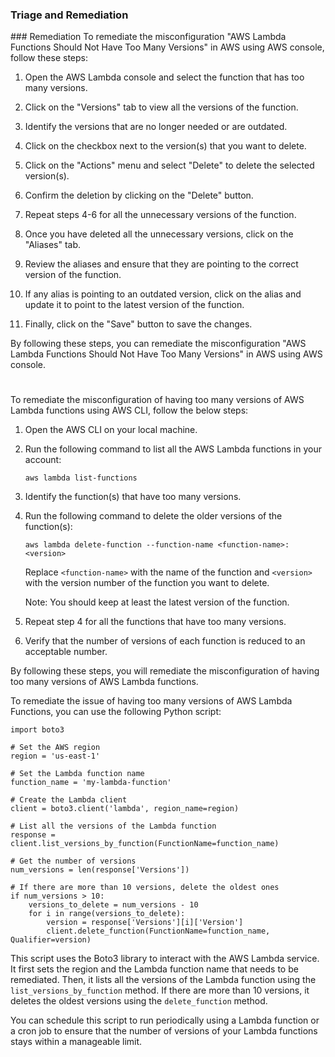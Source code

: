 
### Triage and Remediation
<Tabs>
<Tab title='Remediation'>
### Remediation

<AccordionGroup>
<Accordion title='Using Console' defaultOpen='true'>
To remediate the misconfiguration "AWS Lambda Functions Should Not Have Too Many Versions" in AWS using AWS console, follow these steps:

1. Open the AWS Lambda console and select the function that has too many versions.

2. Click on the "Versions" tab to view all the versions of the function.

3. Identify the versions that are no longer needed or are outdated.

4. Click on the checkbox next to the version(s) that you want to delete.

5. Click on the "Actions" menu and select "Delete" to delete the selected version(s).

6. Confirm the deletion by clicking on the "Delete" button.

7. Repeat steps 4-6 for all the unnecessary versions of the function.

8. Once you have deleted all the unnecessary versions, click on the "Aliases" tab.

9. Review the aliases and ensure that they are pointing to the correct version of the function.

10. If any alias is pointing to an outdated version, click on the alias and update it to point to the latest version of the function.

11. Finally, click on the "Save" button to save the changes.

By following these steps, you can remediate the misconfiguration "AWS Lambda Functions Should Not Have Too Many Versions" in AWS using AWS console.

#
</Accordion>

<Accordion title='Using CLI'>
To remediate the misconfiguration of having too many versions of AWS Lambda functions using AWS CLI, follow the below steps:

1. Open the AWS CLI on your local machine.
2. Run the following command to list all the AWS Lambda functions in your account:

   ```
   aws lambda list-functions
   ```

3. Identify the function(s) that have too many versions.
4. Run the following command to delete the older versions of the function(s):

   ```
   aws lambda delete-function --function-name <function-name>:<version>
   ```

   Replace `<function-name>` with the name of the function and `<version>` with the version number of the function you want to delete. 

   Note: You should keep at least the latest version of the function.

5. Repeat step 4 for all the functions that have too many versions.
6. Verify that the number of versions of each function is reduced to an acceptable number.

By following these steps, you will remediate the misconfiguration of having too many versions of AWS Lambda functions.
</Accordion>

<Accordion title='Using Python'>
To remediate the issue of having too many versions of AWS Lambda Functions, you can use the following Python script:

```
import boto3

# Set the AWS region
region = 'us-east-1'

# Set the Lambda function name
function_name = 'my-lambda-function'

# Create the Lambda client
client = boto3.client('lambda', region_name=region)

# List all the versions of the Lambda function
response = client.list_versions_by_function(FunctionName=function_name)

# Get the number of versions
num_versions = len(response['Versions'])

# If there are more than 10 versions, delete the oldest ones
if num_versions > 10:
    versions_to_delete = num_versions - 10
    for i in range(versions_to_delete):
        version = response['Versions'][i]['Version']
        client.delete_function(FunctionName=function_name, Qualifier=version)
```

This script uses the Boto3 library to interact with the AWS Lambda service. It first sets the region and the Lambda function name that needs to be remediated. Then, it lists all the versions of the Lambda function using the `list_versions_by_function` method. If there are more than 10 versions, it deletes the oldest versions using the `delete_function` method. 

You can schedule this script to run periodically using a Lambda function or a cron job to ensure that the number of versions of your Lambda functions stays within a manageable limit.
</Accordion>

</AccordionGroup>
</Tab>
</Tabs>
